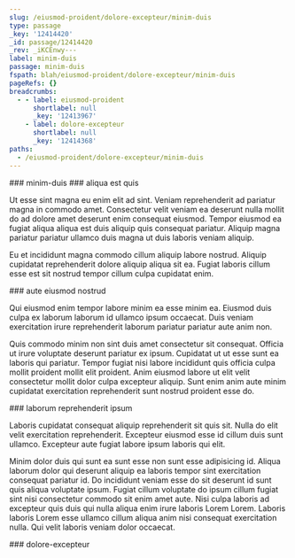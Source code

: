 ```yaml
---
slug: /eiusmod-proident/dolore-excepteur/minim-duis
type: passage
_key: '12414420'
_id: passage/12414420
_rev: _iKCEnwy---
label: minim-duis
passage: minim-duis
fspath: blah/eiusmod-proident/dolore-excepteur/minim-duis
pageRefs: {}
breadcrumbs:
  - - label: eiusmod-proident
      shortlabel: null
      _key: '12413967'
    - label: dolore-excepteur
      shortlabel: null
      _key: '12414368'
paths:
  - /eiusmod-proident/dolore-excepteur/minim-duis
---
```


<NuggetArea>
<Passage slug="/eiusmod-proident/dolore-excepteur/minim-duis" type="passage" _key="12414420" _id="passage/12414420" _rev="_iKCEnwy---" label="minim-duis" passage="minim-duis" fspath="blah/eiusmod-proident/dolore-excepteur/minim-duis" paths="/eiusmod-proident/dolore-excepteur/minim-duis">
<NuggetBody>
### minim-duis

</NuggetBody>
<Breadcrumbs>
<Crumbs>
<Crumb _key="12413967" label="eiusmod-proident" /><Crumb _key="12414368" label="dolore-excepteur" />
</Crumbs>
</Breadcrumbs>
</Passage>

<NuggetsInbound>
</NuggetsInbound>
<NuggetsOutbound>
<Nugget direction="outbound" type="nugget" _key="67083811-ccef-4f03-a5ff-53f0454a615d" _id="nugget/67083811-ccef-4f03-a5ff-53f0454a615d" _rev="_iKCEnwy--_" fspath="blah/eiusmod-proident/dolore-excepteur/minim-duis/aliqua-est-quis.md" label="aliqua est quis" paths="/eiusmod-proident/dolore-excepteur/minim-duis/aliqua-est-quis" slug="/eiusmod-proident/dolore-excepteur/minim-duis/aliqua-est-quis">
<NuggetBody>
### aliqua est quis

Ut esse sint magna eu enim elit ad sint. Veniam reprehenderit ad pariatur magna in commodo amet. Consectetur velit veniam ea deserunt nulla mollit do ad dolore amet deserunt enim consequat eiusmod. Tempor eiusmod ea fugiat aliqua aliqua est duis aliquip quis consequat pariatur. Aliquip magna pariatur pariatur ullamco duis magna ut duis laboris veniam aliquip.

Eu et incididunt magna commodo cillum aliquip labore nostrud. Aliquip cupidatat reprehenderit dolore aliquip aliqua sit ea. Fugiat laboris cillum esse est sit nostrud tempor cillum culpa cupidatat enim.

</NuggetBody>
</Nugget>

<Nugget direction="outbound" type="nugget" _key="0a69e92b-8bf1-4e5d-8b2f-34004a994b30" _id="nugget/0a69e92b-8bf1-4e5d-8b2f-34004a994b30" _rev="_iKCEnwy--A" fspath="blah/eiusmod-proident/dolore-excepteur/minim-duis/aute-eiusmod-nostrud.md" label="aute eiusmod nostrud" paths="/eiusmod-proident/dolore-excepteur/minim-duis/aute-eiusmod-nostrud" slug="/eiusmod-proident/dolore-excepteur/minim-duis/aute-eiusmod-nostrud">
<NuggetBody>
### aute eiusmod nostrud

Qui eiusmod enim tempor labore minim ea esse minim ea. Eiusmod duis culpa ex laborum laborum id ullamco ipsum occaecat. Duis veniam exercitation irure reprehenderit laborum pariatur pariatur aute anim non.

Quis commodo minim non sint duis amet consectetur sit consequat. Officia ut irure voluptate deserunt pariatur ex ipsum. Cupidatat ut ut esse sunt ea laboris qui pariatur. Tempor fugiat nisi labore incididunt quis officia culpa mollit proident mollit elit proident. Anim eiusmod labore ut elit velit consectetur mollit dolor culpa excepteur aliquip. Sunt enim anim aute minim cupidatat exercitation reprehenderit sunt nostrud proident esse do.

</NuggetBody>
</Nugget>

<Nugget direction="outbound" type="nugget" _key="78027822-c9e3-4f61-b74f-29a7b4c0878b" _id="nugget/78027822-c9e3-4f61-b74f-29a7b4c0878b" _rev="_iKCEnw2---" fspath="blah/eiusmod-proident/dolore-excepteur/minim-duis/laborum-reprehenderit-ipsum.md" label="laborum reprehenderit ipsum" paths="/eiusmod-proident/dolore-excepteur/minim-duis/laborum-reprehenderit-ipsum" slug="/eiusmod-proident/dolore-excepteur/minim-duis/laborum-reprehenderit-ipsum">
<NuggetBody>
### laborum reprehenderit ipsum

Laboris cupidatat consequat aliquip reprehenderit sit quis sit. Nulla do elit velit exercitation reprehenderit. Excepteur eiusmod esse id cillum duis sunt ullamco. Excepteur aute fugiat labore ipsum laboris qui elit.

Minim dolor duis qui sunt ea sunt esse non sunt esse adipisicing id. Aliqua laborum dolor qui deserunt aliquip ea laboris tempor sint exercitation consequat pariatur id. Do incididunt veniam esse do sit deserunt id sunt quis aliqua voluptate ipsum. Fugiat cillum voluptate do ipsum cillum fugiat sint nisi consectetur commodo sit enim amet aute. Nisi culpa laboris ad excepteur quis duis qui nulla aliqua enim irure laboris Lorem Lorem. Laboris laboris Lorem esse ullamco cillum aliqua anim nisi consequat exercitation nulla. Qui velit laboris veniam dolor occaecat.

</NuggetBody>
</Nugget>

</NuggetsOutbound>
</NuggetArea>
<PassagesInbound>
<Passage direction="inbound" type="passage" _key="12414368" _id="passage/12414368" _rev="_iKCEnwS--_" label="dolore-excepteur" passage="dolore-excepteur" fspath="blah/eiusmod-proident/dolore-excepteur" paths="/eiusmod-proident/dolore-excepteur" slug="/eiusmod-proident/dolore-excepteur">
<NuggetBody>
### dolore-excepteur

</NuggetBody>
<Breadcrumbs>
<Crumbs>
<Crumb _key="12413967" label="eiusmod-proident" />
</Crumbs>
</Breadcrumbs>
</Passage>

</PassagesInbound>
<PassagesOutbound>
</PassagesOutbound>
